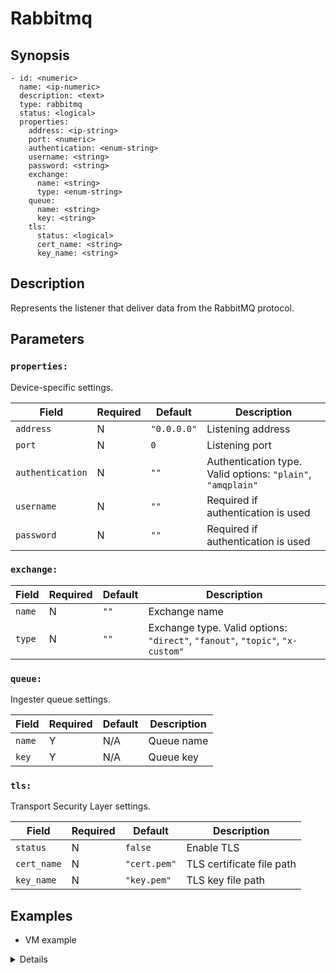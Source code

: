 
# Rabbitmq

## Synopsis

```ssml {5}
- id: <numeric>
  name: <ip-numeric>
  description: <text>
  type: rabbitmq
  status: <logical>
  properties:
    address: <ip-string>
    port: <numeric>
    authentication: <enum-string>
    username: <string>
    password: <string>
    exchange:
      name: <string>
      type: <enum-string>
    queue:
      name: <string>
      key: <string>
    tls:
      status: <logical>
      cert_name: <string>
      key_name: <string>
```

## Description

Represents the listener that deliver data from the RabbitMQ protocol.

## Parameters

<BasicConfig />

### `properties:`

Device-specific settings.

|Field|Required|Default|Description|
|---|---|---|---|
|`address`|N|`"0.0.0.0"`|Listening address|
|`port`|N|`0`|Listening port|
|`authentication`|N|`""`|Authentication type. Valid options: `"plain"`, `"amqplain"`|
|`username`|N|`""`|Required if authentication is used|
|`password`|N|`""`|Required if authentication is used|

### `exchange:`

|Field|Required|Default|Description|
|---|---|---|---|
|`name`|N|`""`|Exchange name|
|`type`|N|`""`|Exchange type. Valid options: `"direct"`, `"fanout"`, `"topic"`, `"x-custom"`|

### `queue:`

Ingester queue settings.

|Field|Required|Default|Description|
|---|---|---|---|
|`name`|Y|N/A|Queue name|
|`key`|Y|N/A|Queue key|

### `tls:`

Transport Security Layer settings.

|Field|Required|Default|Description|
|---|---|---|---|
|`status`|N|`false`|Enable TLS|
|`cert_name`|N|`"cert.pem"`|TLS certificate file path|
|`key_name`|N|`"key.pem"`|TLS key file path|

## Examples

* VM example

<Details summary="Click to see">
```yaml
devices:
  - id: 386796783
    name: 127.0.0.1
    description: rabbitmq
    type: rabbitmq
    status: false
    properties:
      address: "0.0.0.0"
      port: 0
      username: ""
      password: ""
      authentication: ""
      exchange:
        name: ""
        type: ""
      queue:
        name: ""
        key: ""
      tls:
        status: false
        cert_name: ""
        key_name: ""
```
</Details>
